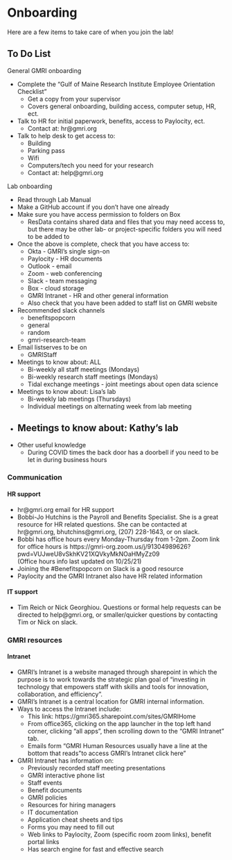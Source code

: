 # Onboarding 

Here are a few items to take care of when you join the lab!

## To Do List

General GMRI onboarding

- Complete the "Gulf of Maine Research Institute Employee Orientation Checklist" 
  - Get a copy from your supervisor
  - Covers general onboarding, building access, computer setup, HR, ect.
- Talk to HR for initial paperwork, benefits, access to Paylocity, ect.
  - Contact at: hr@gmri.org 
- Talk to help desk to get access to:
  -  Building 
  -  Parking pass
  -  Wifi
  -  Computers/tech you need for your research
  -  Contact at: help@gmri.org
  
Lab onboarding

- Read through Lab Manual
- Make a GitHub account if you don't have one already
- Make sure you have access permission to folders on Box 
  -  ResData contains shared data and files that you may need access to, but there may be other lab- or project-specific folders you will need to be added to
- Once the above is complete, check that you have access to:
  - Okta - GMRI's single sign-on
  - Paylocity - HR documents
  - Outlook - email
  - Zoom - web conferencing
  - Slack - team messaging
  - Box - cloud storage
  - GMRI Intranet - HR and other general information
  - Also check that you have been added to staff list on GMRI website
- Recommended slack channels
  - benefitspopcorn
  - general
  - random
  - gmri-research-team
- Email listserves to be on
  - GMRIStaff
- Meetings to know about: ALL
  - Bi-weekly all staff meetings (Mondays)
  - Bi-weekly research staff meetings (Mondays)
  - Tidal exchange meetings - joint meetings about open data science
- Meetings to know about: Lisa's lab
  - Bi-weekly lab meetings (Thursdays)
  - Individual meetings on alternating week from lab meeting
- Meetings to know about: Kathy's lab
  - 
- Other useful knowledge
  - During COVID times the back door has a doorbell if you need to be let in during business hours




### Communication

#### HR support
  
- hr@gmri.org email for HR support
- Bobbi-Jo Hutchins is the Payroll and Benefits Specialist. She is a great resource for HR related questions. She can be contacted at hr@gmri.org, bhutchins@gmri.org, (207) 228-1643, or on slack.
- Bobbi has office hours every Monday-Thursday from 1-2pm. Zoom link for office hours is https://gmri-org.zoom.us/j/91304989626?pwd=VUJweU8vSkhKV21XQVkyMkNOaHMyZz09            
(Office hours info last updated on 10/25/21)
- Joining the #Benefitspopcorn on Slack is a good resource
- Paylocity and the GMRI Intranet also have HR related information

####  IT support
  
- Tim Reich or Nick Georghiou. Questions or formal help requests can be directed to help@gmri.org, or smaller/quicker questions by contacting Tim or Nick on slack.

### GMRI resources

#### Intranet

- GMRI’s Intranet is a website managed through sharepoint in which the purpose is to work towards the strategic plan goal of “investing in technology that empowers staff with skills and tools for innovation, collaboration, and efficiency”.
- GMRI’s Intranet is a central location for GMRI internal information.
- Ways to access the Intranet include:
  - This link: https://gmri365.sharepoint.com/sites/GMRIHome
  - From office365, clicking on the app launcher in the top left hand corner, clicking “all apps”, then scrolling down to the “GMRI Intranet” tab.
  - Emails form "GMRI Human Resources usually have a line at the bottom that reads "to access GMRI's Intranet click here"
- GMRI Intranet has information on:
  - Previously recorded staff meeting presentations
  - GMRI interactive phone list
  - Staff events
  - Benefit documents
  - GMRI policies
  - Resources for hiring managers
  - IT documentation
  - Application cheat sheets and tips
  - Forms you may need to fill out
  - Web links to Paylocity, Zoom (specific room zoom links), benefit portal links
  - Has search engine for fast and effective search

